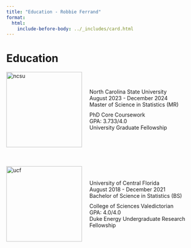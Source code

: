 ```yaml
---
title: "Education - Robbie Ferrand"
format:
  html:
    include-before-body: ../_includes/card.html
---
```



<div id="page-content">
<h1> Education </h1>
<div style="margin-bottom: 50px;"> <!-- Wrapper for first section -->
  <div style="display: flex; align-items: center; gap: 20px;">
  <img src="../images/ncsu.jpg" alt="ncsu" style="width: 200px; height: auto;">
  <div>
  <p style="margin: 0;">North Carolina State University</p>
  <p style="margin: 0;">August 2023 - December 2024</p>
  <p style="margin: 0; margin-bottom: 10px;">Master of Science in Statistics (MR)</p>
  <p style="margin: 0;">PhD Core Coursework</p>
  <p style="margin: 0;">GPA: 3.733/4.0</p>
  <p style="margin: 0;">University Graduate Fellowship</p>
  </div>
  </div>
</div>

<div> <!-- Wrapper for second section -->
  <div style="display: flex; align-items: center; gap: 20px;">
  <img src="../images/ucf.png" alt="ucf" style="width: 200px; height: auto;">
  <div>
  <p style="margin: 0;">University of Central Florida</p>
  <p style="margin: 0;">August 2018 - December 2021</p>
  <p style="margin: 0; margin-bottom: 10px;">Bachelor of Science in Statistics (BS)</p>
  <p style="margin: 0; ">College of Sciences Valedictorian</p>
  <p style="margin: 0;">GPA: 4.0/4.0</p>
  <p style="margin: 0;">Duke Energy Undergraduate Research Fellowship</p>
  </div>
  </div>
</div>
</div>
